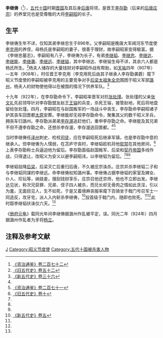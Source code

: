 {{Infobox person
| name = 李继俦
| image = 
| image_size = 
| caption = 
| birth_date = 9世纪
| birth_place = [[唐朝|唐朝]]
| death_date = 924年1月26日
| death_place = [[後唐|後唐]][[潞州|潞州]]
| occupation = [[晉_(五代十國)|晋国]]及其后身[[后唐|后唐]]将领
}}

'''李继俦'''（{{bd|9世纪||924年|1月26日|catIdx=L}}<ref name=ZZTJ272>[[:s:资治通鉴/卷272|《资治通鉴》卷二百七十二]]</ref>），[[五代十国|五代十国]]时期[[晉_(五代十國)|晋国]]及其后身[[后唐|后唐]]将领，是晋王[[唐庄宗|李存勖]]（后来的[[唐庄宗|后唐庄宗]]）的养堂兄也是受尊敬的大将[[李嗣昭|李嗣昭]]的长子。

== 生平 ==
李继俦生年不详，仅知其弟李继忠生于896年。父李嗣昭是晚唐大军阀河东节度使[[李克用|李克用]]的养侄，母杨氏是李嗣昭的妻子，很善于理财，故李嗣昭家变得极富。据《李继忠墓志》，李嗣昭有八子，李继俦为长子，有弟[[李继韬|李继韬]]、[[李继忠|李继忠]]、[[李继达|李继达]]、[[李继能|李继能]]、[[李继袭|李继袭]]、[[李继远|李继远]]、[[李继镕|李继镕]]，其中李继达、李继镕生母不详，其余六人都是杨氏所生。<ref name=HFD52>[[:s:旧五代史/卷52|《旧五代史》卷五十二]]</ref>杨夫人储存的大量钱财对李嗣昭作战有帮助，如[[天祐_(唐朝)|天祐]]四年（907年）—五年（908年），时任晋王李克用（李克用死后由其子继承人李存勖袭爵）麾下昭义节度使的李嗣昭被李克用的主要竞争对手[[朱温|后梁太祖朱全忠]]围困于昭义军部[[潞州|潞州]]，杨夫人的财物使他得以在被围的情况下供养军队。<ref name=NHFD36>[[:s:新五代史/卷36|《新五代史》卷三十六]]</ref>

十九年（922年），在李存勖命令下，李嗣昭率晋军对抗[[张处瑾|张处瑾]]。张处瑾的父亲[[张文礼|张文礼]]先前领导针对李存勖盟友赵王[[王镕|王镕]]的兵变，杀死王镕，接管赵地，死后将地盘留给张处瑾。四月，李嗣昭在与赵国叛军的一场战斗中丧生，李存勖命李嗣昭诸子护其丧车回晋都[[太原|太原]]安葬。李继能却无视李存勖命令，聚集其父的数千昭义牙兵，拥丧车归潞州。李存勖派弟弟[[李存渥|李存渥]]追赶他们，重申李存勖之命。李继能及其兄弟不但不遵李存勖之命，还想杀李存渥，李存渥逃回晋都。<ref name=HFD52/><ref name=ZZTJ271>[[:s:资治通鉴/卷271|《资治通鉴》卷二百七十一]]</ref>

当时李继俦任[[泽州|泽州]]刺史、检校[[司徒|司徒]]，应在李嗣昭死后继承军镇，也是李存勖中意的继承人。但李继俦为人懦弱，在苫庐守丧时，李继韬趁机将他[[软禁|软禁]]在其他房间，<ref>[[:s:旧五代史/卷10|《旧五代史》卷十]]</ref>上表李存勖称士兵逼迫他为留后。李存勖面临赵国叛军、后梁和[[辽朝|契丹帝国]]多线作战，只得退让，改昭义为安义以避李嗣昭讳，以李继韬为留后。<ref name=HFD52/><ref name=NHFD36/><ref name=ZZTJ271/>

李继韬投降[[后梁|后梁]]，后梁灭亡后重归后唐，不久被庄宗诛杀。庄宗并杀李继韬二子和与李继韬同谋的李继远，命李继俦权知潞州事。李继俦占据李继韬的家室及婢女、仆人、珍玩等，纳妓妾，搜刮钱财享乐，庄宗召他还京师，他也不立即出发。李继达见状，称次兄获罪、兄弟、侄子四人被杀，而兄长却无骨肉之情如此贪淫，引以为羞，无面目见人，生不如死，于是又着缞麻丧服率麾下百骑坐于戟门号召军士一同造反，攻牙宅，派人入内斩杀李继俦，<ref>[[:s:新五代史/卷05|《新五代史》卷五]]</ref>投首级于戟门内，随即也败死。<ref name=HFD52/><ref name=NHFD36/>此时距李继韬伏诛仅六天。<ref name=ZZTJ272/>

《[[册府元龟|册府元龟]]》载同光年间李继俦据潞州作乱被平定，误。同光二年（924年）四月据潞州作乱者为牙将[[杨立|杨立]]。

== 注释及参考文献 ==
{{reflist}}

{{DEFAULTSORT:L}}
[[Category:李姓|J]]
[[Category:昭义节度使|Category:昭义节度使]]
[[Category:五代十国被杀害人物|Category:五代十国被杀害人物]]
